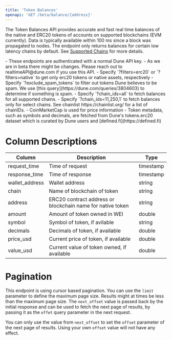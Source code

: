 ```yaml
---
title: 'Token Balances'
openapi: 'GET /beta/balance/{address}'
---
```


The Token Balances API provides accurate and fast real time balances of the native and ERC20 tokens of accounts on supported blockchains (EVM currently).
Data is typically available within 100 ms since a block was propagated to nodes. The endpoint only returns balances for certain low latency chains by default.
See [Supported Chains](./balance-chains) for more details.

<Note>
  - These endpoints are authenticated with a normal Dune API key.
  - As we are in beta there might be changes. Please reach out to realtimeAPI@dune.com if you use this API.
  - Specify `?filters=erc20` or `?filters=native` to get only erc20 tokens or native assets, respectively
  - Specify `?exclude_spam_tokens` to filter out tokens Dune believes to be spam. We use [this query](https://dune.com/queries/3804603) to determine if something is spam.
  - Specify `?chain_ids=all` to fetch balances for all supported chains.
  - Specify `?chain_ids=11,250,1` to fetch balances only for select chains. See chainlist https://chainlist.org/ for a list of chainIDs.
  - CoinMarketCap is used for price information
  - Token metadata, such as symbols and decimals, are fetched from Dune's tokens.erc20 dataset which is curated by Dune users and [defined.fi](https://defined.fi)
</Note>


# Column Descriptions

| Column                          | Description                                                   | Type          |
|---------------------------------|---------------------------------------------------------------|---------------|
| request_time                    | Time of request                                               | timestamp     |
| response_time                   | Time of response                                              | timestamp     |
| wallet_address                  | Wallet address                                                | string        |
| chain                           | Name of blockchain of token                                   | string        |
| address                         | ERC20 contract address or blockchain name for native token    | string        |
| amount                          | Amount of token owned in WEI                                  | double        |
| symbol                          | Symbol of token, if avilable                                  | string        |
| decimals                        | Decimals of token, if available                               | double        |
| price_usd                       | Current price of token, if available                          | double        |
| value_usd                       | Current value of token owned, if available                    | double        |


# Pagination

This endpoint is using cursor based pagination. You can use the `limit` parameter to define the maximum page size.
Results might at times be less than the maximum page size.
The `next_offset` value is passed back by the initial response and can be used to fetch the next page of results, by passing it as the `offet` query parameter in the next request.

<Warning>You can only use the value from `next_offset` to set the `offset` parameter of the next page of results. Using your own `offset` value will not have any effect.</Warning>
